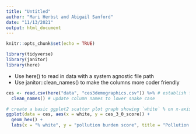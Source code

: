 ```yaml
---
title: "Untitled"
author: "Mari Herbst and Abigail Sanford"
date: "11/13/2021"
output: html_document
---
```


```r
knitr::opts_chunk$set(echo = TRUE)

library(tidyverse)
library(janitor)
library(here)
```

- Use here() to read in data with a system agnostic file path
- Use janitor::clean_names() to make the columns more coder friendly

```r
ces <- read.csv(here("data", "ces3demographics.csv")) %>% # establish file path
  clean_names() # update column names to lower snake case
```

```r
# create a basic ggplot2 scatter plot graph showing `white` % on x-axis and CalEnviroScreen pollution burden score `ces_3_0_score` on the y-axis. 
ggplot(data = ces, aes(x = white, y = ces_3_0_score)) + 
  geom_hex() +
  labs(x = "% white", y = "pollution burden score", title = "Pollution burden score by white population density")


```



